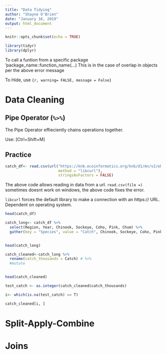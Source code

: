 ```yaml
---
title: "Data Tidying"
author: "Shayne O'Brien"
date: "January 16, 2019"
output: html_document
---
```


```r
knitr::opts_chunk$set(echo = TRUE)
```

```r
library(tidyr)
library(dplyr)
```
To call a funtion from a specific package 'package_name::function_name(...) This is in the case of overlap in objects per the above error message

To Hide, use `{r, warning= FALSE, message = False}`

# Data Cleaning
## Pipe Operator (`%>%`)
  The Pipe Operator effieciently chains operations together.
  
Use:
[Ctrl+Shift+M]


## Practice
```r
catch_df<- read.csv(url("https://knb.ecoinformatics.org/knb/d1/mn/v2/object/df35b.302.1", 
                        method = "libcurl"),
                        stringsAsFactors = FALSE)
```
The above code allows reading in data from a url. `read.csv(file =)` sometimes doesnt work on windows, the above code fixes the error.

`libcurl` forces the default library to make a connection with an https:// URL. Dependent on operating system.
```r
head(catch_df)
```

```r
catch_long<- catch_df %>%
  select(Region, Year, Chinook, Sockeye, Coho, Pink, Chum) %>% 
  gather(key = "Species", value = "Catch", Chinook, Sockeye, Coho, Pink, Chum)
  

head(catch_long)
```

```r
catch_cleaned<-catch_long %>% 
  rename(catch_thousands = Catch) # %>% 
  #mutate
  

head(catch_cleaned)
```
```r
test_catch <- as.integer(catch_cleaned$catch_thousands)

i<- which(is.na(test_catch) == T)

catch_cleaned[i, ]
```

# Split-Apply-Combine

# Joins